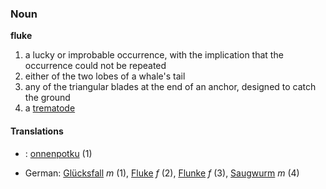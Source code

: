 ===Noun===
'''fluke'''
# a lucky or improbable occurrence, with the implication that the occurrence could not be repeated
# either of the two lobes of a whale's tail
# any of the triangular blades at the end of an anchor, designed to catch the ground
# a [[trematode]]

====Translations====
*{{msg:fi}}: [[onnenpotku]] (1)
*German: [[Glücksfall]] ''m'' (1), [[Fluke]] ''f'' (2), [[Flunke]] ''f'' (3), [[Saugwurm]] ''m'' (4)